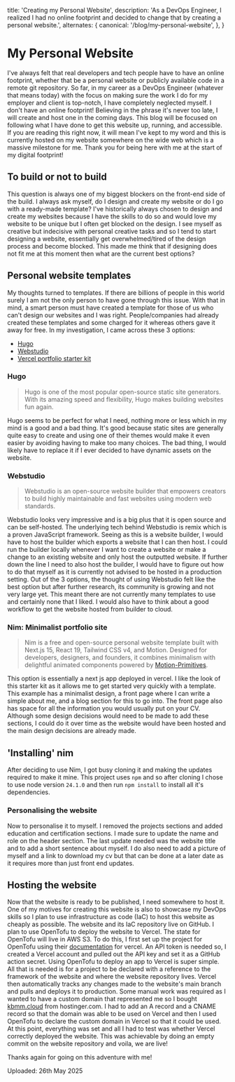   title: 'Creating my Personal Website',
  description:
    'As a DevOps Engineer, I realized I had no online footprint and decided to change that by creating a personal website.',
  alternates: {
    canonical: '/blog/my-personal-website',
  },
}

<Cover
  src="https://cdn.cosmos.so/affd4b79-e848-4dfd-bd42-5f2c4a847365?format=jpeg"
  alt="Image from the movie Alien - from cosmos.com"
  caption="cosmos.com"
/>

# My Personal Website

I've always felt that real developers and tech people have to have an online footprint, whether that be a personal website or publicly available code in a remote git repository. So far, in my career as a DevOps Engineer (whatever that means today) with the focus on making sure the work I do for my employer and client is top-notch, I have completely neglected myself. I don't have an online footprint! Believing in the phrase it's never too late, I will create and host one in the coming days. This blog will be focused on following what I have done to get this website up, running, and accessible. If you are reading this right now, it will mean I've kept to my word and this is currently hosted on my website somewhere on the wide web which is a massive milestone for me. Thank you for being here with me at the start of my digital footprint!

## To build or not to build

This question is always one of my biggest blockers on the front-end side of the build. I always ask myself, do I design and create my website or do I go with a ready-made template? I've historically always chosen to design and create my websites because I have the skills to do so and would love my website to be unique but I often get blocked on the design. I see myself as creative but indecisive with personal creative tasks and so I tend to start designing a website, essentially get overwhelmed/tired of the design process and become blocked. This made me think that if designing does not fit me at this moment then what are the current best options?

## Personal website templates

My thoughts turned to templates. If there are billions of people in this world surely I am not the only person to have gone through this issue. With that in mind, a smart person must have created a template for those of us who can't design our websites and I was right. People/companies had already created these templates and some charged for it whereas others gave it away for free. In my investigation, I came across these 3 options:

- [Hugo](https://gohugo.io/)
- [Webstudio](https://webstudio.is/)
- [Vercel portfolio starter kit](https://vercel.com/templates/Next.js/nim-minimalist-personal-site)

### Hugo

> Hugo is one of the most popular open-source static site generators. With its amazing speed and flexibility, Hugo makes building websites fun again.

Hugo seems to be perfect for what I need, nothing more or less which in my mind is a good and a bad thing. It's good because static sites are generally quite easy to create and using one of their themes would make it even easier by avoiding having to make too many choices. The bad thing, I would likely have to replace it if I ever decided to have dynamic assets on the website.

### Webstudio

> Webstudio is an open-source website builder that empowers creators to build highly maintainable and fast websites using modern web standards.

Webstudio looks very impressive and is a big plus that it is open source and can be self-hosted. The underlying tech behind Webstudio is remix which is a proven JavaScript framework. Seeing as this is a website builder, I would have to host the builder which exports a website that I can then host. I could run the builder locally whenever I want to create a website or make a change to an existing website and only host the outputted website. If further down the line I need to also host the builder, I would have to figure out how to do that myself as it is currently not advised to be hosted in a production setting. Out of the 3 options, the thought of using Webstudio felt like the best option but after further research, its community is growing and not very large yet. This meant there are not currently many templates to use and certainly none that I liked. I would also have to think about a good workflow to get the website hosted from builder to cloud.

### Nim: Minimalist portfolio site

> Nim is a free and open-source personal website template built with Next.js 15, React 19, Tailwind CSS v4, and Motion. Designed for developers, designers, and founders, it combines minimalism with delightful animated components powered by [Motion-Primitives](https://motion-primitives.com/).

This option is essentially a next js app deployed in vercel. I like the look of this starter kit as it allows me to get started very quickly with a template. This example has a minimalist design, a front page where I can write a simple about me, and a blog section for this to go into. The front page also has space for all the information you would usually put on your CV. Although some design decisions would need to be made to add these sections, I could do it over time as the website would have been hosted and the main design decisions are already made.

## 'Installing' nim

After deciding to use Nim, I got busy cloning it and making the updates required to make it mine. This project uses `npm` and so after cloning I chose to use node version `24.1.0` and then run `npm install` to install all it's dependencies.

### Personalising the website

Now to personalise it to myself. I removed the projects sections and added education and certification sections. I made sure to update the name and role on the header section. The last update needed was the website title and to add a short sentence about myself. I do also need to add a picture of myself and a link to download my cv but that can be done at a later date as it requires more than just front end updates.

## Hosting the website

Now that the website is ready to be published, I need somewhere to host it. One of my motives for creating this website is also to showcase my DevOps skills so I plan to use infrastructure as code (IaC) to host this website as cheaply as possible. The website and its IaC repository live on GitHub. I plan to use OpenTofu to deploy the website to Vercel. The state for OpenTofu will live in AWS S3. To do this, I first set up the project for OpenTofu using their [documentation](https://search.opentofu.org/provider/vercel/vercel/latest) for vercel. An API token is needed so, I created a Vercel account and pulled out the API key and set it as a GitHub action secret. Using OpenTofu to deploy an app to Vercel is super simple. All that is needed is for a project to be declared with a reference to the framework of the website and where the website repository lives. Vercel then automatically tracks any changes made to the website's main branch and pulls and deploys it to production. Some manual work was required as I wanted to have a custom domain that represented me so I bought [kbmm.cloud](kbmm.cloud) from hostinger.com. I had to add an A record and a CNAME record so that the domain was able to be used on Vercel and then I used OpenTofu to declare the custom domain in Vercel so that it could be used. At this point, everything was set and all I had to test was whether Vercel correctly deployed the website. This was achievable by doing an empty commit on the website repository and voila, we are live!

Thanks again for going on this adventure with me!

Uploaded: 26th May 2025

